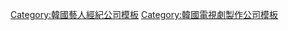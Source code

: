{{Navbox
|name   = GnG Production
|title  = GnG Production
|above  = NASCA Entertainment → GnG Production
|titlestyle = background-color:#f28500;
|groupstyle = background-color:#FFD7A6;
|abovestyle = background-color:#FFD7A6;
|belowstyle = background-color:#FFD7A6;
|listclass = hlist
|group1 = 代表
|list1 = 
*吳晟敏 (오성민)
|group2 = 演員
|list2  =
*[[黃東柱]]
*[[沈亨倬]]
*[[陳泰賢]]
*[[徐道永]]
*{{link-ko|韓基元|한기원}}
*[[韓基雄]]
*{{link-ko|孫甫昇|손보승}}
*{{link-ko|金奇河|김기하}}
*[[車和娟]]
*[[朴詩恩]]
*{{link-ko|朴素恩|박소은}}
*[[李寒娜]]
*[[吳丞芽]]
*尹普美
|group3 = 旗下脫離的藝人
|list3  =
*[[高恩美]]
*[[李鐘赫]]
*[[金木彬]]
*[[嚴賢璟]]
*[[李世熙]]
*[[閔都凞]]
*[[Tiny-G]]
*[[韓高恩]]
|group4 = 電視劇製作
|list4  =
*[[詐騙信用調查所]]
*[[即使恨也要再愛一次]]
*[[愛你千萬次]]
*[[荊棘鳥 (電視劇)|荊棘鳥]]
*[[我的愛在我身邊]]
*[[千次的吻]]
*[[暴力羅曼史]]
*{{lk|冥王星辛迪加|플루토 비밀결사대}}
*[[媽媽的庭院]]
*[[女王之花]]
*[[Miss Mammamia]]
*[[全都會好的]]
*[[美麗的你]]
*[[安托萬夫人]]
*[[爸爸，我來伺候你]]
*[[擺飯桌的男人]]
*[[一起生活吧]]
*[[愛到最後]]
*[[Legal High (韓國電視劇)|Legal High]]
*[[我世上最漂亮的女兒]]
*[[紳士與小姐]]
*[[紅丹心]]
}}
<noinclude>
[[Category:韓國藝人經紀公司模板]]
[[Category:韓國電視劇製作公司模板]]
</noinclude>